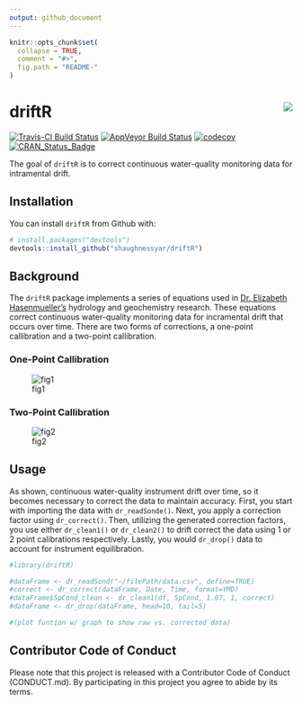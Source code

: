 ```yaml
---
output: github_document
---
```


<!-- README.md is generated from README.Rmd. Please edit that file -->

```r
knitr::opts_chunk$set(
  collapse = TRUE,
  comment = "#>",
  fig.path = "README-"
)
```

# driftR  <img src="man/figures/logo.png" align="right" />

[![Travis-CI Build Status](https://travis-ci.org/shaughnessyar/driftR.svg?branch=master)](https://travis-ci.org/shaughnessyar/driftR)
[![AppVeyor Build Status](https://ci.appveyor.com/api/projects/status/github/shaughnessyar/driftR?branch=master&svg=true)](https://ci.appveyor.com/project/shaughnessyar/driftR)
[![codecov](https://codecov.io/gh/shaughnessyar/driftR/branch/master/graph/badge.svg)](https://codecov.io/gh/shaughnessyar/driftR)
[![CRAN_Status_Badge](http://www.r-pkg.org/badges/version/driftR)](https://cran.r-project.org/package=driftR)

The goal of `driftR` is to correct continuous water-quality monitoring data for intramental drift.

## Installation

You can install `driftR` from Github with:

```r
# install.packages("devtools")
devtools::install_github("shaughnessyar/driftR")
```

## Background

The `driftR` package implements a series of equations used in [Dr. Elizabeth Hasenmueller's](https://hasenmuellerlab.weebly.com) hydrology and geochemistry research. These equations correct continuous water-quality monitoring data for incramental drift that occurs over time. There are two forms of corrections, a one-point callibration and a two-point callibration.

### One-Point Callibration

![fig1](man/figures/onePointCorrection.png)

### Two-Point Callibration

![fig2](man/figures/twoPointCorrection.png)

## Usage

As shown, continuous water-quality instrument drift over time, so it becomes necessary to correct the data to maintain accuracy. First, you start with importing the data with `dr_readSonde()`. Next, you apply a correction factor using `dr_correct()`. Then, utilizing the generated correction factors, you use either `dr_clean1()` or `dr_clean2()` to drift correct the data using 1 or 2 point calibrations respectively. Lastly, you would `dr_drop()` data to account for instrument equilibration. 

```r
#library(driftR)

#dataFrame <- dr_readSond("~/filePath/data.csv", define=TRUE)
#correct <- dr_correct(dataFrame, Date, Time, format=YMD)
#dataFrame$SpCond_clean <- dr_clean1(df, SpCond, 1.07, 1, correct)
#dataFrame <- dr_drop(dataFrame, head=10, tail=5)

#(plot funtion w/ graph to show raw vs. corrected data)
```

## Contributor Code of Conduct
Please note that this project is released with a Contributor Code of Conduct (CONDUCT.md). By participating in this project you agree to abide by its terms.
